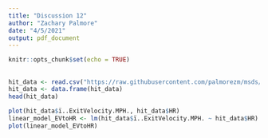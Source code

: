 ```yaml
---
title: "Discussion 12"
author: "Zachary Palmore"
date: "4/5/2021"
output: pdf_document
---
```


```r
knitr::opts_chunk$set(echo = TRUE)
```

## 

```r
hit_data <- read.csv("https://raw.githubusercontent.com/palmorezm/msds/main/605/baseball_battingdata.csv")
hit_data <- data.frame(hit_data)
head(hit_data)
```



```r
plot(hit_data$ï..ExitVelocity.MPH., hit_data$HR)
linear_model_EVtoHR <- lm(hit_data$ï..ExitVelocity.MPH. ~ hit_data$HR)
plot(linear_model_EVtoHR)
```
